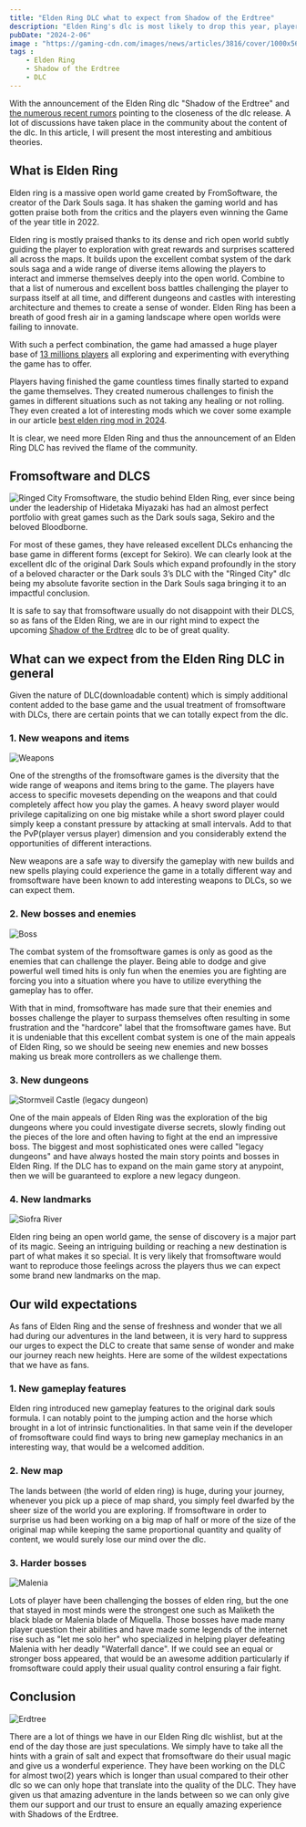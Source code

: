 ```yaml
---
title: "Elden Ring DLC what to expect from Shadow of the Erdtree"
description: "Elden Ring's dlc is most likely to drop this year, players have a lof of expectations and speculations about its content so let's analyze them."
pubDate: "2024-2-06"
image : "https://gaming-cdn.com/images/news/articles/3816/cover/1000x563/elden-ring-expansion-not-due-for-release-just-yet-cover6569e7722e753.jpg"
tags :
    - Elden Ring
    - Shadow of the Erdtree
    - DLC
---
```



With the announcement of the Elden Ring dlc "Shadow of the Erdtree" and [the numerous recent rumors](https://www.forbes.com/sites/erikkain/2023/12/17/elden-ring-shadow-of-the-erdtree-dlc-release-date-leaked/?sh=6160549f5479) pointing to the closeness of the dlc release. A lot of discussions have taken place in the community about the content of the dlc. In this article, I will present the most interesting and ambitious theories.


## What is Elden Ring
Elden ring is a massive open world game created by FromSoftware, the creator of the Dark Souls saga. It has shaken the gaming world and has gotten praise both from the critics and the players even winning the Game of the year title in 2022.


Elden ring is mostly praised thanks to its dense and rich open world subtly guiding the player to exploration with great rewards and surprises scattered all across the maps. It builds upon the excellent combat system of the dark souls saga and a wide range of diverse items allowing the players to interact and immerse themselves deeply into the open world. Combine to that a list of numerous and excellent boss battles challenging the player to surpass itself at all time, and different dungeons and castles with interesting architecture and themes to create a sense of wonder. Elden Ring has been a breath of good fresh air in a gaming landscape where open worlds were failing to innovate.


With such a perfect combination, the game had amassed a huge player base of [13 millions players](https://www.statista.com/statistics/1300663/elden-ring-sales-worldwide/) all exploring and experimenting with everything the game has to offer.


Players having finished the game countless times finally started to expand the game themselves. They created numerous challenges to finish the games in different situations such as not taking any healing or not rolling. They even created a lot of interesting mods which we cover some example in our article [best elden ring mod in 2024](top-10-elden-ring-mods-to-overhaul).


It is clear, we need more Elden Ring and thus the announcement of an Elden Ring DLC has revived the flame of the community.


## Fromsoftware and DLCS
<Image caption="Ringed city" src="https://www.wallpaperflare.com/static/9/948/1022/dark-souls-iii-dark-souls-gothic-midevil-wallpaper.jpg" alt="Ringed City" />
Fromsoftware, the studio behind Elden Ring, ever since being under the leadership of Hidetaka Miyazaki has had an almost perfect portfolio with great games such as the Dark souls saga, Sekiro and the beloved Bloodborne.


For most of these games, they have released excellent DLCs enhancing the base game in different forms (except for Sekiro). We can clearly look at the excellent dlc of the original Dark Souls which expand profoundly in the story of a beloved character or the Dark souls 3’s DLC with the "Ringed City" dlc being my absolute favorite section in the Dark Souls saga bringing it to an impactful conclusion.


It is safe to say that fromsoftware usually do not disappoint with their DLCS, so as fans of the Elden Ring, we are in our right mind to expect the upcoming [Shadow of the Erdtree](https://eldenring.wiki.fextralife.com/DLC) dlc to be of great quality.




## What can we expect from the Elden Ring DLC in general
Given the nature of DLC(downloadable content) which is simply additional content added to the base game and the usual treatment of fromsoftware with DLCs, there are certain points that we can totally expect from the dlc.




### 1. New weapons and items


<Image src="https://static0.gamerantimages.com/wordpress/wp-content/uploads/2023/07/elden-ring-convergence-mod-best-weapons-1.jpg" alt="Weapons" caption="Weapons" />


One of the strengths of the fromsoftware games is the diversity that the wide range of weapons and items bring to the game. The players have access to specific movesets depending on the weapons and that could completely affect how you play the games. A heavy sword player would privilege capitalizing on one big mistake while a short sword player could simply keep a constant pressure by attacking at small intervals. Add to that the PvP(player versus player) dimension and you considerably extend the opportunities of different interactions.


New weapons are a safe way to diversify the gameplay with new builds and new spells playing could experience the game in a totally different way and fromsoftware have been known to add interesting weapons to DLCs, so we can expect them.


### 2. New bosses and enemies
<Image src="https://assetsio.reedpopcdn.com/elden-ring-margit_szFJLrx.jpg?width=1200&height=1200&fit=bounds&quality=70&format=jpg&auto=webp" alt="Boss" />


The combat system of the fromsoftware games is only as good as the enemies that can challenge the player. Being able to dodge and give powerful well timed hits is only fun when the enemies you are fighting are forcing you into a situation where you have to utilize everything the gameplay has to offer.


With that in mind, fromsoftware has made sure that their enemies and bosses challenge the player to surpass themselves often resulting in some frustration and the "hardcore" label that the fromsoftware games have. But it is undeniable that this excellent combat system is one of the main appeals of Elden Ring, so we should be seeing new enemies and new bosses making us break more controllers as we challenge them.


### 3. New dungeons
<Image src="https://cdnb.artstation.com/p/assets/images/images/048/542/875/large/artur-highresscreenshot00035.jpg?1650320748" alt="Stormveil Castle (legacy dungeon)"  />


One of the main appeals of Elden Ring was the exploration of the big dungeons where you could investigate diverse secrets, slowly finding out the pieces of the lore and often having to fight at the end an impressive boss. The biggest and most sophisticated ones were called "legacy dungeons" and have always hosted the main story points and bosses in Elden Ring. If the DLC has to expand on the main game story at anypoint, then we will be guaranteed to explore a new legacy dungeon.


### 4. New landmarks
<Image src="https://eip.gg/wp-content/uploads/2022/04/Nokron-Eternal-City-Featured-Image.jpg" alt="Siofra River" />


Elden ring being an open world game, the sense of discovery is a major part of its magic. Seeing an intriguing building or reaching a new destination is part of what makes it so special. It is very likely that fromsoftware would want to reproduce those feelings across the players thus we can expect some brand new landmarks on the map.


## Our wild expectations
As fans of Elden Ring and the sense of freshness and wonder that we all had during our adventures in the land between, it is very hard to suppress our urges to expect the DLC to create that same sense of wonder and make our journey reach new heights. Here are some of the wildest expectations that we have as fans.


### 1. New gameplay features
Elden ring introduced new gameplay features to the original dark souls formula. I can notably point to the jumping action and the horse which brought in a lot of intrinsic functionalities. In that same vein if the developer of fromsoftware could find ways to bring new gameplay mechanics in an interesting way, that would be a welcomed addition.


### 2. New map
The lands between (the world of elden ring) is huge, during your journey, whenever you pick up a piece of map shard, you simply feel dwarfed by the sheer size of the world you are exploring. If fromsoftware in order to surprise us had been working on a big map of half or more of the size of the original map while keeping the same proportional quantity and quality of content, we would surely lose our mind over the dlc.


### 3. Harder bosses
<Image src="https://assetsio.reedpopcdn.com/malenia-head-elden-ring.jpg?width=1600&height=900&fit=crop&quality=100&format=png&enable=upscale&auto=webp" alt="Malenia" />


Lots of player have been challenging the bosses of elden ring, but the one that stayed in most minds were the strongest one such as Maliketh the black blade or Malenia blade of Miquella. Those bosses have made many player question their abilities and have made some legends of the internet rise such as "let me solo her" who specialized in helping player defeating Malenia with her deadly "Waterfall dance". If we could see an equal or stronger boss appeared, that would be an awesome addition particularly if fromsoftware could apply their usual quality control ensuring a fair fight.


## Conclusion
<Image src="https://sm.ign.com/t/ign_ap/photo/default/shadow-of-the-erdtree-3-1677574530364_unn3.1080.jpg" alt="Erdtree" />


There are a lot of things we have in our Elden Ring dlc wishlist, but at the end of the day those are just speculations. We simply have to take all the hints with a grain of salt and expect that fromsoftware do their usual magic and give us a wonderful experience. They have been working on the DLC for almost two(2) years which is longer than usual compared to their other dlc so we can only hope that translate into the quality of the DLC. They have given us that amazing adventure in the lands between so we can only give them our support and our trust to ensure an equally amazing experience with Shadows of the Erdtree.
